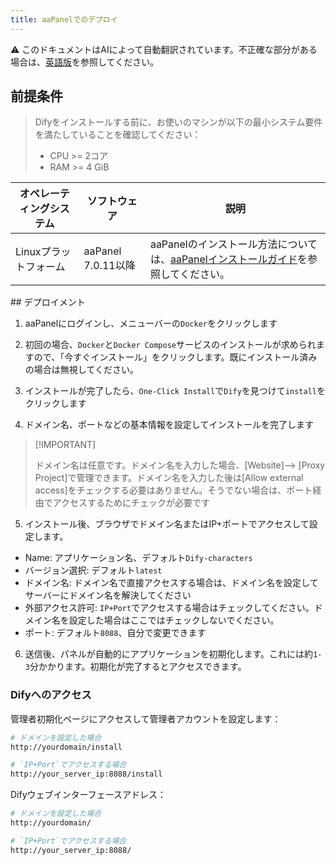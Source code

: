 ```yaml
---
title: aaPanelでのデプロイ
---
```


<Note> ⚠️ このドキュメントはAIによって自動翻訳されています。不正確な部分がある場合は、[英語版](/en/self-hosting/platform-guides/bt-panel)を参照してください。</Note>


## 前提条件

> Difyをインストールする前に、お使いのマシンが以下の最小システム要件を満たしていることを確認してください：
>
> * CPU >= 2コア
> * RAM >= 4 GiB

<table>
  <thead>
    <tr>
      <th>オペレーティングシステム</th>
      <th>ソフトウェア</th>
      <th>説明</th>
    </tr>
  </thead>
  <tbody>
    <tr>
      <td>Linuxプラットフォーム</td>
      <td>
        <p>aaPanel 7.0.11以降</p>
      </td>
      <td>aaPanelのインストール方法については、<a href="https://www.aapanel.com/new/download.html#install">aaPanelインストールガイド</a>を参照してください。</td>
    </tr>
  </tbody>
</table>
## デプロイメント

1. aaPanelにログインし、メニューバーの`Docker`をクリックします

2. 初回の場合、`Docker`と`Docker Compose`サービスのインストールが求められますので、「今すぐインストール」をクリックします。既にインストール済みの場合は無視してください。
  
3. インストールが完了したら、`One-Click Install`で`Dify`を見つけて`install`をクリックします  

4. ドメイン名、ポートなどの基本情報を設定してインストールを完了します
> \[!IMPORTANT]
>
> ドメイン名は任意です。ドメイン名を入力した場合、[Website]--> [Proxy Project]で管理できます。ドメイン名を入力した後は[Allow external access]をチェックする必要はありません。そうでない場合は、ポート経由でアクセスするためにチェックが必要です

5. インストール後、ブラウザでドメイン名またはIP+ポートでアクセスして設定します。
- Name: アプリケーション名、デフォルト`Dify-characters`
- バージョン選択: デフォルト`latest`
- ドメイン名: ドメイン名で直接アクセスする場合は、ドメイン名を設定してサーバーにドメイン名を解決してください
- 外部アクセス許可: `IP+Port`でアクセスする場合はチェックしてください。ドメイン名を設定した場合はここではチェックしないでください。
- ポート: デフォルト`8088`、自分で変更できます

6. 送信後、パネルが自動的にアプリケーションを初期化します。これには約`1-3`分かかります。初期化が完了するとアクセスできます。

### Difyへのアクセス

管理者初期化ページにアクセスして管理者アカウントを設定します：

```bash
# ドメインを設定した場合
http://yourdomain/install

# `IP+Port`でアクセスする場合
http://your_server_ip:8088/install
```

Difyウェブインターフェースアドレス：

```bash
# ドメインを設定した場合
http://yourdomain/

# `IP+Port`でアクセスする場合
http://your_server_ip:8088/
```
